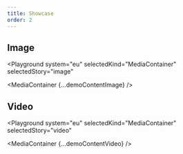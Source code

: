 ```yaml
---
title: Showcase
order: 2
---
```




## Image

<Playground
  system="eu"
  selectedKind="MediaContainer"
  selectedStory="image"
>
  <MediaContainer {...demoContentImage} />
</Playground>

## Video

<Playground
  system="eu"
  selectedKind="MediaContainer"
  selectedStory="video"
>
  <MediaContainer {...demoContentVideo} />
</Playground>
